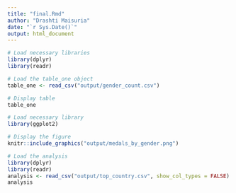 ```yaml
---
title: "final.Rmd"
author: "Drashti Maisuria"
date: "`r Sys.Date()`"
output: html_document
---
```



```r
# Load necessary libraries
library(dplyr)
library(readr)

# Load the table_one object
table_one <- read_csv("output/gender_count.csv")

# Display table
table_one
```

```r
# Load necessary library
library(ggplot2)

# Display the figure
knitr::include_graphics("output/medals_by_gender.png")
```

```r
# Load the analysis
library(dplyr)
library(readr)
analysis <- read_csv("output/top_country.csv", show_col_types = FALSE)
analysis
```
